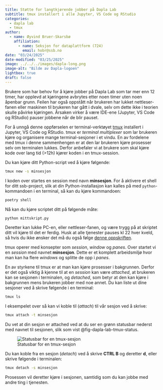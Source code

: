 ```yaml
---
title: Støtte for langtkjørende jobber på Dapla Lab
subtitle: tmux installert i alle Jupyter, VS Code og RStudio 
categories:
  - dapla lab
  - tmux
author:
  - name: Øyvind Bruer-Skarsbø
    affiliation: 
      - name: Seksjon for dataplattform (724)
        email: hobr@ssb.no
date: "03/24/2025"
date-modified: "03/25/2025"
image: ../../../images/dapla-long.png
image-alt: "Bilde av Dapla-logoen"
lightbox: true
draft: false
---
```


Brukere som har behov for å kjøre jobber på Dapla Lab som tar mer enn 12 timer, har opplevd at kjøringene avbrytes etter noen timer uten noen åpenbar grunn. Feilen har også oppstått når brukeren har lukket nettleser-fanen eller maskinen til brukeren har gått i dvale, selv om dette ikke i teorien skulle påvirke kjøringen. Årsaken virker å være IDE-ene (Jupyter, VS Code og RStudio) pauser jobbene når de blir pauset. 

For å unngå denne oppførselen er terminal-verktøyet [tmux](https://github.com/tmux/tmux/wiki) installert i Jupyter, VS Code og RStudio. tmux er *terminal multiplexer* som lar brukeren kjøre og organisere mange terminal-sesjoner i et vindu. En av fordelene med tmux i denne sammenhengen er at den lar brukeren kjøre prosesser selv om terminalen lukkes. Derfor anbefaler vi at brukere som skal kjøre kode over lang tid (>12h) kjører koden i en tmux-session.

Du kan kjøre ditt Python-script ved å kjøre følgende:

```.bash
tmux new -s minsesjon
```
I koden over startes en session med navn **minsesjon**. For å aktivere et shell for ditt ssb-project, slik at din Python-installasjon kan kalles på med `python`-kommandoen i en terminal, så kan du kjøre kommandoen:

```.bash
poetry shell
```

Nå kan du kjøre scriptet ditt på følgende måte:

```.bash
python mittskript.py
```

Deretter kan lukke PC-en, eller nettleser-fanen, og være trygg på at skriptet ditt vil kjøre til det er ferdig. Husk at alle tjenester pauses kl 22 hver kveld, så hvis du ikke ønsker det må du også følge [denne oppskriften](../../../statistikkere/dapla-lab.qmd#automatisk-pausing).

tmux operer med konsepter som *session*, *window* og *panes*. Over startet vi en *session* med navnet **minsesjon**. Dette er et komplett arbeidsmiljø hvor man kan ha flere *windows* og splitte de opp i *panes*. 

En av styrkene til tmux er at man kan kjøre prosesser i bakgrunnen. Derfor er det også viktig å kjenne til at en *session* kan være *attached*, at brukeren kan se sesjonen i terminalen, og *detached*, som betyr at den kan kjøre i bakgrunnen mens brukeren jobber med noe annet. Du kan liste ut dine sesjoner ved å skrive følgende i en terminal:

```.bash
tmux ls
```

I eksempelet over så kan vi koble til (*attach*) til vår sesjon ved å skrive:

```.bash
tmux attach -t minsesjon
```

Du vet at din sesjon er attached ved at du ser en grønn statusbar nederst med navnet til sesjonen, slik som vist @fig-dapla-lab-tmux-status.

![Statusbar for en tmux-sesjon](./dapla-lab-tmux-status.png){fig-alt="Viser tmux statusbar" #fig-dapla-lab-tmux-status}

Du kan koble fra en sesjon (*detach*) ved å skrive **CTRL B** og deretter **d**, eller skrive følgende i terminalen:

```.bash
tmux detach -s minsesjon
```

Prosessen vil deretter kjøre i sesjonen, samtidig som du kan jobbe med andre ting i tjenesten.  
